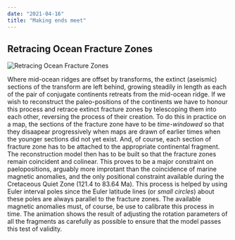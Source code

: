```yaml
---
date: "2021-04-16"
title: "Making ends meet"
---
```



## Retracing Ocean Fracture Zones

![Retracing Ocean Fracture Zones](EndsMeet.gif)


Where mid-ocean ridges are offset by transforms, the extinct (aseismic) sections of the transform are left behind, growing steadily in length as each of the pair of 
conjugate continents retreats from the mid-ocean ridge.  If we wish to reconstruct the paleo-positions of the continents we have to honour this process and retrace extinct fracture zones by 
telescoping them into each other, reversing the process of their creation.  To do this in practice on a map, the sections of the fracture zone have to be *time-windowed* so that they disaapear progressively when maps are drawn of earlier times when the younger sections did not yet exist.  And, of course, each section of fracture zone has to be attached to the appropriate continental fragment.  The reconstruction model then has to be built so that the fracture zones remain coincident and colinear.  This proves to be a major constraint on paelopositions, arguably more improtant than the coincidence of marine magnetic anomalies, and the only positional constraint available during the Cretaceous Quiet Zone (121.4 to 83.64 Ma). This process is helped by using Euler interval poles since the Euler latitude lines (or *small circles*) about these poles are always parallel to the fracture zones. The available magnetic anomalies must, of course, be use to calibrate this process in time. The animation shows the result of adjusting the rotation parameters of all the fragments as carefully as possible to ensure that the model passes this test of validity.
